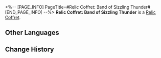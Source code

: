 <%-- [PAGE_INFO]
PageTitle=#Relic Coffret: Band of Sizzling Thunder#
[END_PAGE_INFO] --%>
{{Item Infobox
|id          = 71008
|image       = Item Relic Coffret- Band of Sizzling Thunder.png
|type        = Relic Coffret
|invCategory = Valuables
|rarity      = 5
|effect      = A device used to collect and restore the Lightdust in the Fragmentum to its original form. Use this to obtain a random 5-star relic from the Band of Sizzling Thunder set.
|description = You never know what's in the box until you open it.
}}
{{Description|''"So it's essentially like buying a lottery ticket?"<br />"At least we don't need to worry about finding a cat that is both dead and alive."''}}
'''Relic Coffret: Band of Sizzling Thunder''' is a [[Relic Coffret]].

==Other Languages==
{{Other Languages
|en   = Relic Coffret: Band of Sizzling Thunder
|zhs  = 遗器铸盒：激奏雷电的乐队
|zht  = 遺器鑄盒：激奏雷電的樂團
|ja   = 遺物ボックス：雷鳴轟くバンド
|ko   = 유물 주조함: 뇌전을 울리는 밴드
|es   = Cofre de artefactos: Banda del trueno crepitante
|fr   = Coffret à relique : Tonnerre grésillant
|ru   = Сундук с Реликвиями: Бэнд испепеляющего грома
|th   = กล่องรีลิกส์: Band of Sizzling Thunder
|vi   = Hộp Đúc Di Vật: Ban Nhạc Sizzling Thunder
|de   = Reliktkästchen: Band des knisternden Donners
|id   = Relic Coffret: Band of Sizzling Thunder
|pt   = Cofre de Relíquia: Banda Trovão Crepitante
}}

==Change History==
{{Change History|2.0}}